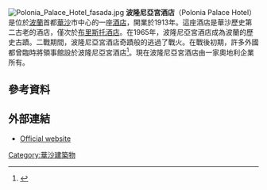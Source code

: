 [[File:Polonia_Palace_Hotel_fasada.jpg|thumb]]
'''波隆尼亞宮酒店'''（Polonia Palace Hotel）是位於[[波蘭|波蘭]]首都[[華沙|華沙]]市中心的一座[[酒店|酒店]]，開業於1913年。這座酒店是華沙歷史第二古老的酒店，僅次於[[布里斯托酒店|布里斯托酒店]]。在1965年，波隆尼亞宮酒店成為波蘭的歷史古蹟。二戰期間，波隆尼亞宮酒店奇蹟般的逃過了戰火。在戰後初期，許多外國都曾臨時將領事館設於波隆尼亞宮酒店<ref>{{cite web |url=http://www.stosunki.pl/?q=content/korpus-dyplomatyczny-w-polonia-palace |title=Korpus Dyplomatyczny w Polonia Palace |author=Andrzej Lek |deadurl=yes |archiveurl=https://web.archive.org/web/20140517132750/http://www.stosunki.pl/?q=content%2Fkorpus-dyplomatyczny-w-polonia-palace |archivedate=2014-05-17 }}</ref>。現在波隆尼亞宮酒店由一家奧地利企業所有。
==參考資料==
{{reflist}}
==外部連結==
*[http://www.poloniapalace.com/ Official website] {{Wayback|url=http://www.poloniapalace.com/ |date=20210409074739 }}
[[Category:華沙建築物|Category:華沙建築物]]